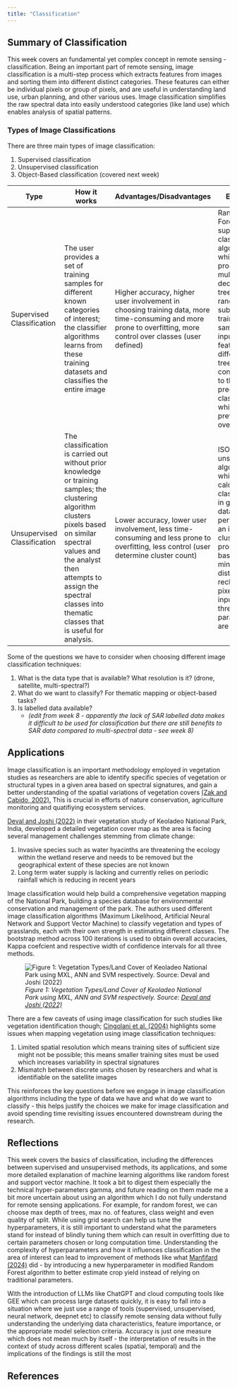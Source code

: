 ```yaml
---
title: "Classification"
---
```


## Summary of Classification

This week covers an fundamental yet complex concept in remote sensing - classification. Being an important part of remote sensing, image classification is a multi-step process which extracts features from images and sorting them into different distinct categories. These features can either be individual pixels or group of pixels, and are useful in understanding land use, urban planning, and other various uses. Image classification simplifies the raw spectral data into easily understood categories (like land use) which enables analysis of spatial patterns.

### **Types of Image Classifications**

There are three main types of image classification:

1.  Supervised classification
2.  Unsupervised classification
3.  Object-Based classification (covered next week)

| Type | How it works | Advantages/Disadvantages | Example |
|------------------|------------------|------------------|------------------|
| Supervised Classification | The user provides a set of training samples for different known categories of interest; the classifier algorithms learns from these training datasets and classifies the entire image | Higher accuracy, higher user involvement in choosing training data, more time-consuming and more prone to overfitting, more control over classes (user defined) | Random Forest is a supervised classification algorithm which produces multiple decision trees, using a randomly subset of training samples and input features. The different trees contributes to the prediction of classes which prevents overfitting. |
| Unsupervised Classification | The classification is carried out without prior knowledge or training samples; the clustering algorithm clusters pixels based on similar spectral values and the analyst then attempts to assign the spectral classes into thematic classes that is useful for analysis. | Lower accuracy, lower user involvement, less time-consuming and less prone to overfitting, less control (user determine cluster count) | ISODATA is a unsupervised algorithm which calculates class means in given dataset, then performing an iterative clustering procedure based on minimum-distance to reclassify pixels until input threshold parameters are met. |

Some of the questions we have to consider when choosing different image classification techniques:

1.  What is the data type that is available? What resolution is it? (drone, satellite, multi-spectral?)
2.  What do we want to classify? For thematic mapping or object-based tasks?
3.  Is labelled data available?
    -   *(edit from week 8 - apparently the lack of SAR labelled data makes it difficult to be used for classification but there are still benefits to SAR data compared to multi-spectral data - see week 8)*

## Applications

Image classification is an important methodology employed in vegetation studies as researchers are able to identify specific species of vegetation or structural types in a given area based on spectral signatures, and gain a better understanding of the spatial variations of vegetation covers [(Zak and Cabido, 2002).](https://onlinelibrary.wiley.com/doi/abs/10.1111/j.1654-109X.2002.tb00551.x?casa_token=TAp350qfhQ8AAAAA%3A4pnqEjzKq2QGFxN11Kk821RNvZ7NyQ-TF-5AkF6WkhQLGfZJeW_068jqIw7jQWVSFPwCvpgz226qKiFQ) This is crucial in efforts of nature conservation, agriculture monitoring and quatifiying ecosystem services.

[Deval and Joshi (2022)](https://link.springer.com/article/10.1007/s10668-021-01596-6) in their vegetation study of Keoladeo National Park, India, developed a detailed vegetation cover map as the area is facing several management challenges stemming from climate change:

1.  Invasive species such as water hyacinths are threatening the ecology within the wetland reserve and needs to be removed but the geographical extent of these species are not known
2.  Long term water supply is lacking and currently relies on periodic rainfall which is reducing in recent years

Image classification would help build a comprehensive vegetation mapping of the National Park, building a species database for environmental conservation and management of the park. The authors used different image classification algorithms (Maximum Likelihood, Artificial Neural Network and Support Vector Machine) to classify vegetation and types of grasslands, each with their own strength in estimating different classes. The bootstrap method across 100 iterations is used to obtain overall accuracies, Kappa coefcient and respective width of confidence intervals for all three methods.

![*Figure 1: Vegetation Types/Land Cover of Keoladeo National Park using MXL, ANN and SVM respectively. Source: [Deval and Joshi (2022)](https://link.springer.com/article/10.1007/s10668-021-01596-6)*](images/vegetation.png)

There are a few caveats of using image classification for such studies like vegetation identification though; [Cingolani et al. (2004)](https://www.sciencedirect.com/science/article/pii/S0034425704001403?casa_token=8ALEVMpxt00AAAAA:L-H-hvFAAQy5QXJh3ygpM-jOQkfrmTLouvDYevcDnPYtZc67YcP8CqVKIPOI1Au9VPEfa7dp2lE) highlights some issues when mapping vegetation using image classification techniques:

1.  Limited spatial resolution which means training sites of sufficient size might not be possible; this means smaller training sites must be used which increases variability in spectral signatures
2.  Mismatch between discrete units chosen by researchers and what is identifiable on the satellite images

This reinforces the key questions before we engage in image classification algorithms including the type of data we have and what do we want to classify - this helps justify the choices we make for image classification and avoid spending time revisiting issues encountered downstream during the research.

## Reflections

This week covers the basics of classification, including the differences between supervised and unsupervised methods, its applications, and some more detailed explanation of machine learning algorithms like random forest and support vector machine. It took a bit to digest them especially the technical hyper-parameters gamma, and future reading on them made me a bit more uncertain about using an algorithm which I do not fully understand for remote sensing applications. For example, for random forest, we can choose max depth of trees, max no. of features, class weight and even quality of split. While using grid search can help us tune the hyperparameters, it is still important to understand what the parameters stand for instead of blindly tuning them which can result in overfitting due to certain parameters chosen or long computation time. Understanding the complexity of hyperparameters and how it influences classification in the area of interest can lead to improvement of methods like what [Manfifard (2024)](https://link.springer.com/article/10.1007/s12145-023-01156-8) did - by introducing a new hyperparameter in modified Random Forest algorithm to better estimate crop yield instead of relying on traditional parameters.

With the introduction of LLMs like ChatGPT and cloud computing tools like GEE which can process large datasets quickly, it is easy to fall into a situation where we just use a range of tools (supervised, unsupervised, neural network, deepnet etc) to classify remote sensing data without fully understanding the underlying data characteristics, feature importance, or the appropriate model selection criteria. Accuracy is just one measure which does not mean much by itself - the interpretation of results in the context of study across different scales (spatial, temporal) and the implications of the findings is still the most

## References
